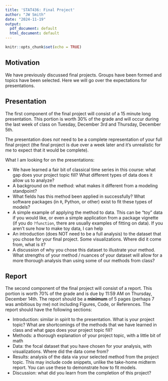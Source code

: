 ```yaml
---
title: 'STAT436: Final Project'
author: "JW Smith"
date: "2024-11-19"
output:
  pdf_document: default
  html_document: default
---
```


```r
knitr::opts_chunk$set(echo = TRUE)
```

## Motivation

We have previously discussed final projects. Groups have been formed and topics have been selected. Here we will go over the expectations for presentations.

## Presentation

The first component of the final project will consist of a 15 minute long presentation. This portion is worth 30\% of the grade and will occur during the last week of class on Tuesday, December 3rd and Thursday, December 5th.

The presentation does _not_ need to be a complete representation of your full final project (the final project is due over a week later and it's unrealistic for me to expect that it would be complete).

What I am looking for on the presentations:

- We have learned a fair bit of classical time series in this course: what gap does your project topic fill? What different types of data does it allow us to analyze?
- A background on the method: what makes it different from a modeling standpoint?
- What fields has this method been applied in successfully? What software packages (in `R`, Python, or other) exist to fit these types of models?
- A simple example of applying the method to data. This can be "toy" data if you would like, or even a simple application from a package vignette (if you do `?function`, there are usually examples of fitting on data). If you aren't sure how to make toy data, I can help
- An introduction (does NOT need to be a full analysis) to the dataset that you chose for your final project. Some visualizations. Where did it come from, what is it?
- A discussion of why you chose this dataset to illustrate your method. What strengths of your method / nuances of your dataset will allow for a more thorough analysis than using some of our methods from class?

## Report

The second component of the final project will consist of a report. This portion is worth 70\% of the grade and is due by 11:59 AM on Thursday, December 14th. The report should be a **minimum** of 5 pages (perhaps 7 was ambitious by me) not including Figures, Code, or References. The report should have the following sections:

- Introduction: similar in spirit to the presentation. What is your project topic? What are shortcomings of the methods that we have learned in class and what gaps does your project topic fill?
- Methods: a thorough explanation of your project topic, with a little bit of math
- Data: the focal dataset that you have chosen for your analysis, with visualizations. Where did the data come from?
- Results: analysis of the data via your selected method from the project topic. This may include code snippets, unlike the take-home midterm report. You can use these to demonstrate how to fit models.
- Discussion: what did you learn from the completion of this project?
